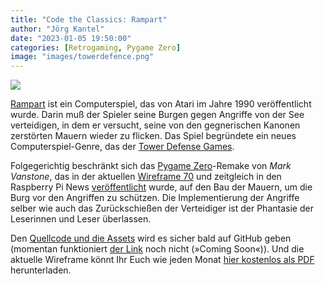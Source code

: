 ```yaml
---
title: "Code the Classics: Rampart"
author: "Jörg Kantel"
date: "2023-01-05 19:50:00"
categories: [Retrogaming, Pygame Zero]
image: "images/towerdefence.png"
---
```


[![](images/towerdefence-b.jpg)](https://www.raspberrypi.com/app/uploads/2023/01/Screenshot-2023-01-05-at-15.33.24-500x358.png)

[Rampart](https://de.wikipedia.org/wiki/Rampart_(Computerspiel)) ist ein Computerspiel, das von Atari im Jahre 1990 veröffentlicht wurde. Darin muß der Spieler seine Burgen gegen Angriffe von der See verteidigen, in dem er versucht, seine von den gegnerischen Kanonen zerstörten Mauern wieder zu flicken. Das Spiel begründete ein neues Computerspiel-Genre, das der [Tower Defense Games](https://de.wikipedia.org/wiki/Tower_Defense).

Folgegerichtig beschränkt sich das [Pygame Zero](http://cognitiones.kantel-chaos-team.de/multimedia/spieleprogrammierung/pygamezero.html)-Remake von *Mark Vanstone*, das in der aktuellen [Wireframe 70](https://wireframe.raspberrypi.com/articles/out-now-wireframe-70-the-final-print-edition) und zeitgleich in den Raspberry Pi News [veröffentlicht](https://www.raspberrypi.com/news/tower-defence-wall-building-in-python-wireframe-70/) wurde, auf den Bau der Mauern, um die Burg vor den Angriffen zu schützen. Die Implementierung der Angriffe selber wie auch das Zurückschießen der Verteidiger ist der Phantasie der Leserinnen und Leser überlassen.

Den [Quellcode und die Assets](https://github.com/Wireframe-Magazine/) wird es sicher bald auf GitHub geben (momentan funktioniert [der Link](https://github.com/Wireframe-Magazine/Wireframe-70) noch nicht (»Coming Soon«)). Und die aktuelle Wireframe könnt Ihr Euch wie jeden Monat [hier kostenlos als PDF](https://wireframe.raspberrypi.com/issues/70/pdf) herunterladen.
